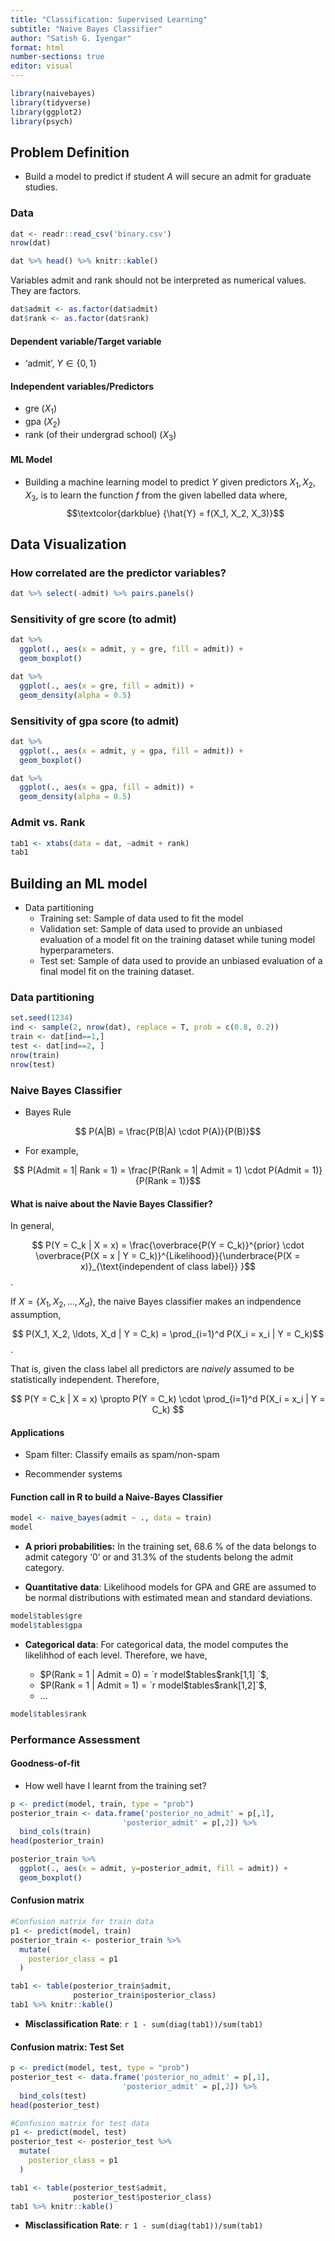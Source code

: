 ```yaml
---
title: "Classification: Supervised Learning"
subtitle: "Naive Bayes Classifier"
author: "Satish G. Iyengar"
format: html
number-sections: true
editor: visual
---
```


```r
library(naivebayes)
library(tidyverse)
library(ggplot2)
library(psych)

```

## Problem Definition

-   Build a model to predict if student $A$ will secure an admit for graduate studies.

### Data

```r
dat <- readr::read_csv('binary.csv')
nrow(dat)
```

```r
dat %>% head() %>% knitr::kable()
```

Variables admit and rank should not be interpreted as numerical values. They are factors.

```r
dat$admit <- as.factor(dat$admit)
dat$rank <- as.factor(dat$rank)

```

#### Dependent variable/Target variable

-   'admit', $Y \in \{0, 1\}$

#### Independent variables/Predictors

-   gre $(X_1)$
-   gpa $(X_2)$
-   rank (of their undergrad school) $(X_3)$

#### ML Model

-   Building a machine learning model to predict $Y$ given predictors $X_1, X_2, X_3$, is to learn the function $f$ from the given labelled data where, $$\textcolor{darkblue} {\hat{Y} = f(X_1, X_2, X_3)}$$

## Data Visualization

### How correlated are the predictor variables?

```r
dat %>% select(-admit) %>% pairs.panels()

```

### Sensitivity of gre score (to admit)

```r
dat %>% 
  ggplot(., aes(x = admit, y = gre, fill = admit)) +
  geom_boxplot()

```

```r
dat %>% 
  ggplot(., aes(x = gre, fill = admit)) +
  geom_density(alpha = 0.5)

```

### Sensitivity of gpa score (to admit)

```r
dat %>% 
  ggplot(., aes(x = admit, y = gpa, fill = admit)) +
  geom_boxplot()

```

```r
dat %>% 
  ggplot(., aes(x = gpa, fill = admit)) +
  geom_density(alpha = 0.5)

```

### Admit vs. Rank

```r
tab1 <- xtabs(data = dat, ~admit + rank)
tab1
```

## Building an ML model

-   Data partitioning
    -   Training set: Sample of data used to fit the model
    -   Validation set: Sample of data used to provide an unbiased evaluation of a model fit on the training dataset while tuning model hyperparameters.
    -   Test set: Sample of data used to provide an unbiased evaluation of a final model fit on the training dataset.

### Data partitioning

```r
set.seed(1234)
ind <- sample(2, nrow(dat), replace = T, prob = c(0.8, 0.2))
train <- dat[ind==1,]
test <- dat[ind==2, ]
nrow(train)
nrow(test)
```

### Naive Bayes Classifier

-   Bayes Rule

$$ P(A|B) = \frac{P(B|A) \cdot P(A)}{P(B)}$$

-   For example,

$$ P(Admit = 1| Rank = 1) = \frac{P(Rank = 1| Admit = 1) \cdot P(Admit = 1)}{P(Rank = 1)}$$

#### What is naive about the Navie Bayes Classifier?

In general,

$$ P(Y = C_k | X = x)  = \frac{\overbrace{P(Y = C_k)}^{prior} \cdot \overbrace{P(X = x | Y = C_k)}^{Likelihood}}{\underbrace{P(X = x)}_{\text{independent of class label}} }$$.

If $X = \{X_1, X_2, \ldots, X_d\}$, the naive Bayes classifier makes an indpendence assumption,

$$ P(X_1, X_2, \ldots, X_d | Y = C_k) = \prod_{i=1}^d P(X_i = x_i | Y = C_k)$$.

That is, given the class label all predictors are *naively* assumed to be statistically independent. Therefore,

$$ P(Y = C_k | X = x) \propto P(Y = C_k) \cdot \prod_{i=1}^d P(X_i = x_i | Y = C_k) $$

#### Applications

-   Spam filter: Classify emails as spam/non-spam

-   Recommender systems

#### Function call in R to build a Naive-Bayes Classifier

```r
model <- naive_bayes(admit ~ ., data = train)
model
```

-   **A priori probabilities:** In the training set, 68.6 % of the data belongs to admit category '0' or and 31.3% of the students belong the admit category.

-   **Quantitative data**: Likelihood models for GPA and GRE are assumed to be normal distributions with estimated mean and standard deviations.

```r
model$tables$gre
model$tables$gpa
```

-   **Categorical data**: For categorical data, the model computes the likelihhod of each level. Therefore, we have,

    -   $P(Rank = 1 | Admit = 0) = `r model$tables$rank[1,1] `$,
    -   $P(Rank = 1 | Admit = 1) = `r model$tables$rank[1,2]`$,
    -   ...

```r
model$tables$rank
```

### Performance Assessment

#### Goodness-of-fit

-   How well have I learnt from the training set?

```r
p <- predict(model, train, type = "prob")
posterior_train <- data.frame('posterior_no_admit' = p[,1],
                         'posterior_admit' = p[,2]) %>%
  bind_cols(train)
head(posterior_train)

```

```r
posterior_train %>% 
  ggplot(., aes(x = admit, y=posterior_admit, fill = admit)) + 
  geom_boxplot()

```

#### Confusion matrix

```r
#Confusion matrix for train data
p1 <- predict(model, train)
posterior_train <- posterior_train %>%
  mutate(
    posterior_class = p1
  )

tab1 <- table(posterior_train$admit, 
              posterior_train$posterior_class)
tab1 %>% knitr::kable()
```

-   **Misclassification Rate**: `r 1 - sum(diag(tab1))/sum(tab1)`

#### Confusion matrix: Test Set

```r
p <- predict(model, test, type = "prob")
posterior_test <- data.frame('posterior_no_admit' = p[,1],
                         'posterior_admit' = p[,2]) %>%
  bind_cols(test)
head(posterior_test)

#Confusion matrix for test data
p1 <- predict(model, test)
posterior_test <- posterior_test %>%
  mutate(
    posterior_class = p1
  )

tab1 <- table(posterior_test$admit, 
              posterior_test$posterior_class)
tab1 %>% knitr::kable()
```

-   **Misclassification Rate**: `r 1 - sum(diag(tab1))/sum(tab1)`
